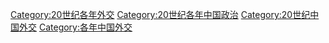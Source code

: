 [[Category:20世纪各年外交|Category:20世纪各年外交]]
[[Category:20世纪各年中国政治|Category:20世纪各年中国政治]]
[[Category:20世纪中国外交|Category:20世纪中国外交]]
[[Category:各年中国外交|Category:各年中国外交]]